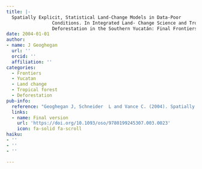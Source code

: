 ```yaml
---
title: |-
  Spatially Explicit, Statistical Land-Change Models in Data-Poor
                 Conditions. In Integrated Land- Change Science and Tropical
                 Deforestation in the Southern Yucatán: Final Frontiers
date: 2004-01-01
author:
- name: J Geoghegan
  url: ''
  orcid: ''
  affiliation: ''
categories:
  - Frontiers
  - Yucatan
  - Land change
  - Tropical forest
  - Deforestation
pub-info:
  reference: "Geoghegan J, Schneider  L and Vance C. (2004). Spatially Explicit, Statistical Land‐Change Models in Data‐Poor Conditions. In Integrated Land‐ Change Science and Tropical Deforestation in the Southern Yucatán: Final Frontiers. B.L. Turner II, J. Geoghegan, and D. Foster, eds. Oxford Geographical and Environmental Studies. Clarendon Press of Oxford University Press, pp 247‐ 269."
  links:
  - name: Final version
    url: 'https://doi.org/10.1093/oso/9780199245307.003.0023'
    icon: fa-solid fa-scroll
haiku:
- ''
- ''
- ''

---
```

